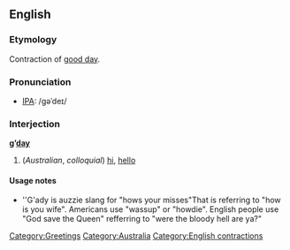 ==English==

===Etymology===
Contraction of [[good day]].

===Pronunciation===
*[[IPA]]: /gəˈdeɪ/

===Interjection===
'''g’[[day]]'''

# (''Australian'', ''colloquial'') [[hi]], [[hello]]

====Usage notes====
*''G'ady is auzzie slang for "hows your misses"That is referring to "how is you wife". Americans use "wassup" or "howdie". English people use "God save the Queen" refferring to "were the bloody hell are ya?"

[[Category:Greetings]]
[[Category:Australia]]
[[Category:English contractions]]